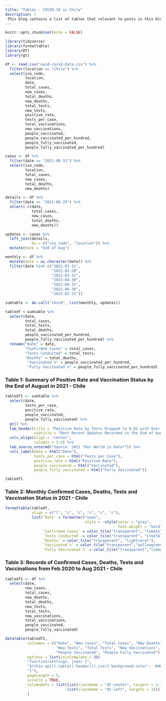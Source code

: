 ```yaml
---
title: "Tables - COVID-19 in Chile"
description: |
 This blog contains a list of tables that relevant to posts in this blog, all tables are created based on the dataset retrieved from Our World in Data on 1 Sep 2021.
---
```


```r
knitr::opts_chunk$set(echo = FALSE)
```

```r
library(tidyverse)
library(formattable)
library(DT)
library(gt)
```

```r
df <- read_csv("owid-covid-data.csv") %>% 
  filter(location == "Chile") %>% 
  select(iso_code,
         location,
         date,
         total_cases,
         new_cases,
         total_deaths,
         new_deaths,
         total_tests,
         new_tests,
         positive_rate,
         tests_per_case,
         total_vaccinations,
         new_vaccinations,
         people_vaccinated,
         people_vaccinated_per_hundred,
         people_fully_vaccinated,
         people_fully_vaccinated_per_hundred)

cases <- df %>% 
  filter(date == "2021-08-31") %>% 
  select(iso_code,
         location,
         total_cases,
         new_cases,
         total_deaths,
         new_deaths)

details <- df %>% 
  filter(date == "2021-08-29") %>% 
  select(-c(date, 
            total_cases,
            new_cases,
            total_deaths,
            new_deaths))

updates <- cases %>% 
  left_join(details,
            by = c("iso_code", "location")) %>% 
  mutate(date = "End of Aug")

monthly <- df %>% 
  mutate(date = as.character(date)) %>% 
  filter(date %in% c("2021-01-31",
                     "2021-02-28",
                     "2021-03-31",
                     "2021-04-30",
                     "2021-05-31",
                     "2021-06-30",
                     "2021-07-31"))

sumtable <- do.call("rbind", list(monthly, updates))

tabledf <-sumtable %>% 
  select(date,
         total_cases,
         total_tests,
         total_deaths,
         people_vaccinated_per_hundred,
         people_fully_vaccinated_per_hundred) %>% 
  rename("Date" = date,
         "Confirmed Cases" = total_cases,
         "Tests Conducted" = total_tests,
         "Deaths" = total_deaths,
          "Vaccinated %" = people_vaccinated_per_hundred,
          "Fully Vaccinated %" = people_fully_vaccinated_per_hundred)
```

### Table 1: Summary of Positive Rate and Vaccination Status by the End of August in 2021 - Chile

```r
tabledf1 <- sumtable %>% 
  select(date,
         tests_per_case,
         positive_rate,
         people_vaccinated,
         people_fully_vaccinated) %>% 
  gt() %>% 
  tab_header(title = "Positive Rate by Tests Dropped to 0.01 with Over 14 Million People Vaccinated",
             subtitle = "Most Recent Updates Recorded in the End of August 2021") %>% 
  cols_align(align = "center",
             columns = 2:5) %>% 
  tab_source_note(md("Source: 2021 *Our World in Data*")) %>% 
  cols_label(date = html("Date"),
             tests_per_case = html("Tests per Case"),
             positive_rate = html("Positive Rate"),
             people_vaccinated = html("Vaccinated"),
             people_fully_vaccinated = html("Fully Vaccinated"))

tabledf1
```

### Table 2: Monthly Confirmed Cases, Deaths, Tests and Vaccination Status in 2021 - Chile

```r
formattable(tabledf, 
            align = c("l", "c", "c", "c", "c", "c"),
            list(`Date` = formatter("span",
                                    style = ~style(color = "grey",
                                                   font.weight = "bold")),
                 `Confirmed Cases` = color_tile("transparent", "tomato"),
                 `Tests Conducted` = color_tile("transparent", "steelblue3"),
                 `Deaths` = color_tile("transparent", "lightcoral"),
                 `Vaccinated %` = color_tile("transparent","yellowgreen"),
                 `Fully Vaccinated %` = color_tile("transparent","limegreen")))
```

### Table 3: Records of Confirmed Cases, Deaths, Tests and Vaccinations from Feb 2020 to Aug 2021 - Chile

```r
tabledf2 <- df %>% 
  select(date,
         new_cases,
         total_cases,
         new_deaths,
         total_deaths,
         new_tests,
         total_tests,
         new_vaccinations,
         total_vaccinations,
         people_vaccinated,
         people_fully_vaccinated)

datatable(tabledf2,
          colnames = c("Date", "New Cases", "Total Cases", "New Deaths", "Total Deaths",
                       "New Tests", "Total Tests", "New Vaccinations", "Total Vaccinations",
                       "People Vaccinated", "People Fully Vaccinated"),
          options = list(initComplete = JS(
          "function(settings, json) {",
          "$(this.api().table().header()).css({'background-color': '#404b5d', 'color': '#fff'});",
          "}"),
          pageLength = 5,
          scrollX = TRUE,
          columnDefs = list(list(className = "dt-center", targets = 2:11),
                            list(className = "dt-left", targets = 1)))
          )
```

